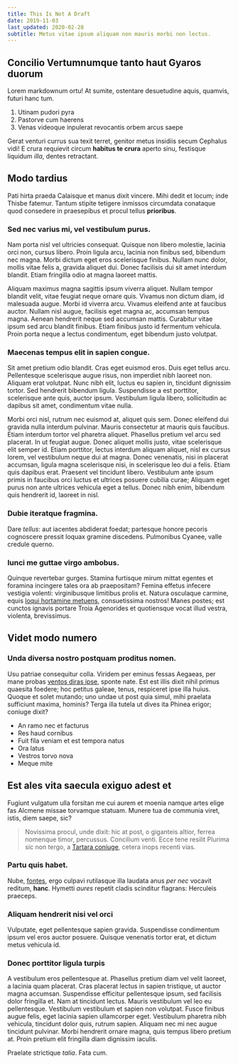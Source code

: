```yaml
---
title: This Is Not A Draft
date: 2019-11-03
last_updated: 2020-02-28
subtitle: Metus vitae ipsum aliquam non mauris morbi non lectus.
---
```


## Concilio Vertumnumque tanto haut Gyaros duorum

Lorem markdownum ortu! At sumite, ostentare desuetudine aquis, quamvis, futuri
hanc tum.

1. Utinam pudori pyra
2. Pastorve cum haerens
3. Venas videoque inpulerat revocantis orbem arcus saepe

Gerat venturi currus sua texit terret, genitor metus insidiis secum Cephalus
vidi! E crura requievit circum **habitus te crura** aperto sinu, festisque
liquidum _illa_, dentes retractant.

## Modo tardius

Pati hirta praeda Calaisque et manus dixit vincere. Mihi dedit et locum; inde
Thisbe fatemur. Tantum stipite tetigere inmissos circumdata conataque quod
consedere in praesepibus et procul tellus **prioribus**.

### Sed nec varius mi, vel vestibulum purus.

Nam porta nisl vel ultricies consequat. Quisque non libero molestie, lacinia orci non, cursus libero. Proin ligula arcu, lacinia non finibus sed, bibendum nec magna. Morbi dictum eget eros scelerisque finibus. Nullam nunc dolor, mollis vitae felis a, gravida aliquet dui. Donec facilisis dui sit amet interdum blandit. Etiam fringilla odio at magna laoreet mattis.

Aliquam maximus magna sagittis ipsum viverra aliquet. Nullam tempor blandit velit, vitae feugiat neque ornare quis. Vivamus non dictum diam, id malesuada augue. Morbi id viverra arcu. Vivamus eleifend ante at faucibus auctor. Nullam nisl augue, facilisis eget magna ac, accumsan tempus magna. Aenean hendrerit neque sed accumsan mattis. Curabitur vitae ipsum sed arcu blandit finibus. Etiam finibus justo id fermentum vehicula. Proin porta neque a lectus condimentum, eget bibendum justo volutpat.

### Maecenas tempus elit in sapien congue.

Sit amet pretium odio blandit. Cras eget euismod eros. Duis eget tellus arcu. Pellentesque scelerisque augue risus, non imperdiet nibh laoreet non. Aliquam erat volutpat. Nunc nibh elit, luctus eu sapien in, tincidunt dignissim tortor. Sed hendrerit bibendum ligula. Suspendisse a est porttitor, scelerisque ante quis, auctor ipsum. Vestibulum ligula libero, sollicitudin ac dapibus sit amet, condimentum vitae nulla.

Morbi orci nisl, rutrum nec euismod at, aliquet quis sem. Donec eleifend dui gravida nulla interdum pulvinar. Mauris consectetur at mauris quis faucibus. Etiam interdum tortor vel pharetra aliquet. Phasellus pretium vel arcu sed placerat. In ut feugiat augue. Donec aliquet mollis justo, vitae scelerisque elit semper id. Etiam porttitor, lectus interdum aliquam aliquet, nisl ex cursus lorem, vel vestibulum neque dui at magna. Donec venenatis, nisi in placerat accumsan, ligula magna scelerisque nisi, in scelerisque leo dui a felis. Etiam quis dapibus erat. Praesent vel tincidunt libero. Vestibulum ante ipsum primis in faucibus orci luctus et ultrices posuere cubilia curae; Aliquam eget purus non ante ultrices vehicula eget a tellus. Donec nibh enim, bibendum quis hendrerit id, laoreet in nisl.

### Dubie iteratque fragmina.

Dare _tellus_: aut iacentes abdiderat foedat; partesque
honore pecoris cognoscere pressit loquax gramine discedens. Pulmonibus Cyanee,
valle credule querno.

### Iunci me guttae virgo ambobus.

Quinque revertebar gurges. Stamina furtisque mirum
mittat egentes et foramina incingere tales ora ab praepositam? Femina effetus
infecere vestigia volenti: virginibusque limitibus prolis et. Natura osculaque
carmine, equis [loqui hortamine metuens](http://www.terras.com/non-iovis.html),
consuetissima nostros! Manes postes; est cunctos ignavis portare Troia
Agenorides et quotiensque vocat illud vestra, violenta, brevissimus.

## Videt modo numero

### Unda diversa nostro postquam proditus nomen.

Usu patriae consequitur colla.
Viridem per eminus fessas Aegaeas, per mane probas [ventos diras
ipse](http://tenditumbras.net/hausimusverba), sponte nate. Est est illis dixit
nihil primus quaesita foedere; hoc petitus galeae, tenus, respiceret ipse illa
huius. Quoque et solet mutando; uno undae ut post quia simul, mihi praelata
sufficiunt maxima, hominis? Terga illa tutela ut dives ita Phinea erigor;
coniuge dixit?

- An ramo nec et facturus
- Res haud cornibus
- Fuit fila veniam et est tempora natus
- Ora latus
- Vestros torvo nova
- Meque mite

## Est ales vita saecula exiguo adest et

Fugiunt vulgatum ulla forsitan me cui aurem et moenia namque artes elige fas
Alcmene missae torvamque statuam. Munere tua de communia viret, istis, diem
saepe, sic?

> Novissima procul, unde dixit: hic at post, o giganteis altior, ferrea nomenque
> timor, percussus. Concilium venti. Ecce tene resilit Plurima sic non tergo, a
> [Tartara coniuge](http://cessastis-obruta.org/), cetera inops recenti vias.

### Partu quis habet.

Nube, [fontes](http://illic.com/), ergo culpavi rutilasque illa
laudata anus _per nec_ vocavit reditum, **hanc**. Hymetti _aures_ repetit cladis
scinditur flagrans: Herculeis praeceps.

### Aliquam hendrerit nisi vel orci

Vulputate, eget pellentesque sapien gravida. Suspendisse condimentum ipsum vel eros auctor posuere. Quisque venenatis tortor erat, et dictum metus vehicula id.

### Donec porttitor ligula turpis

A vestibulum eros pellentesque at. Phasellus pretium diam vel velit laoreet, a lacinia quam placerat. Cras placerat lectus in sapien tristique, ut auctor magna accumsan. Suspendisse efficitur pellentesque ipsum, sed facilisis dolor fringilla et. Nam at tincidunt lectus. Mauris vestibulum vel leo eu pellentesque. Vestibulum vestibulum et sapien non volutpat. Fusce finibus augue felis, eget lacinia sapien ullamcorper eget. Vestibulum pharetra nibh vehicula, tincidunt dolor quis, rutrum sapien. Aliquam nec mi nec augue tincidunt pulvinar. Morbi hendrerit ornare magna, quis tempus libero pretium at. Proin pretium elit fringilla diam dignissim iaculis.

Praelate strictique _talia_. Fata cum.
